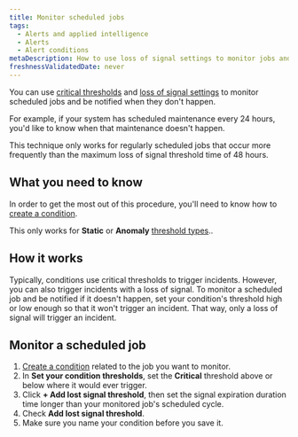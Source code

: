 ```yaml
---
title: Monitor scheduled jobs
tags:
  - Alerts and applied intelligence
  - Alerts
  - Alert conditions
metaDescription: How to use loss of signal settings to monitor jobs and be alerted when they don't happen.
freshnessValidatedDate: never
---
```


You can use [critical thresholds](/docs/alerts-applied-intelligence/new-relic-alerts/advanced-alerts/advanced-techniques/set-thresholds-alert-condition) and [loss of signal settings](/docs/alerts-applied-intelligence/new-relic-alerts/alert-conditions/create-nrql-alert-conditions#signal-loss) to monitor scheduled jobs and be notified when they don't happen.

For example, if your system has scheduled maintenance every 24 hours, you'd like to know when that maintenance doesn't happen.

This technique only works for regularly scheduled jobs that occur more frequently than the maximum loss of signal threshold time of 48 hours.

## What you need to know

In order to get the most out of this procedure, you'll need to know how to [create a condition](/docs/alerts-applied-intelligence/new-relic-alerts/alert-conditions/create-alert-conditions).

This only works for <DoNotTranslate>**Static**</DoNotTranslate> or <DoNotTranslate>**Anomaly**</DoNotTranslate> [threshold types](/docs/alerts-applied-intelligence/new-relic-alerts/alert-conditions/create-nrql-alert-conditions#threshold-types)..

## How it works

Typically, conditions use critical thresholds to trigger incidents. However, you can also trigger incidents with a loss of signal. To monitor a scheduled job and be notified if it doesn't happen, set your condition's threshold high or low enough so that it won't trigger an incident. That way, only a loss of signal will trigger an incident.

## Monitor a scheduled job

1. [Create a condition](/docs/alerts-applied-intelligence/new-relic-alerts/alert-conditions/create-alert-conditions) related to the job you want to monitor.
2. In <DoNotTranslate>**Set your condition thresholds**</DoNotTranslate>, set the <DoNotTranslate>**Critical**</DoNotTranslate> threshold above or below where it would ever trigger.
3. Click <DoNotTranslate>**+ Add lost signal threshold**</DoNotTranslate>, then set the signal expiration duration time longer than your monitored job's scheduled cycle.
4. Check <DoNotTranslate>**Add lost signal threshold**</DoNotTranslate>.
5. Make sure you name your condition before you save it.
